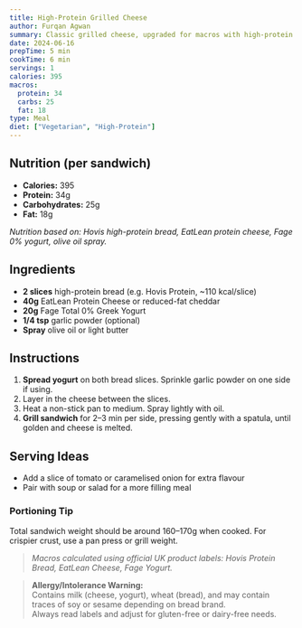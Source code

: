 ```yaml
---
title: High-Protein Grilled Cheese
author: Furqan Agwan
summary: Classic grilled cheese, upgraded for macros with high-protein bread, reduced-fat cheese, and Greek yogurt spread. Crispy, gooey, and satisfying.
date: 2024-06-16
prepTime: 5 min
cookTime: 6 min
servings: 1
calories: 395
macros:
  protein: 34
  carbs: 25
  fat: 18
type: Meal
diet: ["Vegetarian", "High-Protein"]
---
```


## Nutrition (per sandwich)

- **Calories:** 395  
- **Protein:** 34g  
- **Carbohydrates:** 25g  
- **Fat:** 18g  

_Nutrition based on: Hovis high-protein bread, EatLean protein cheese, Fage 0% yogurt, olive oil spray._

## Ingredients

- **2 slices** high-protein bread (e.g. Hovis Protein, ~110 kcal/slice)  
- **40g** EatLean Protein Cheese or reduced-fat cheddar  
- **20g** Fage Total 0% Greek Yogurt  
- **1/4 tsp** garlic powder (optional)  
- **Spray** olive oil or light butter

## Instructions

1. **Spread yogurt** on both bread slices. Sprinkle garlic powder on one side if using.
2. Layer in the cheese between the slices.
3. Heat a non-stick pan to medium. Spray lightly with oil.
4. **Grill sandwich** for 2–3 min per side, pressing gently with a spatula, until golden and cheese is melted.

## Serving Ideas

- Add a slice of tomato or caramelised onion for extra flavour
- Pair with soup or salad for a more filling meal

### Portioning Tip

Total sandwich weight should be around 160–170g when cooked. For crispier crust, use a pan press or grill weight.

> _Macros calculated using official UK product labels: Hovis Protein Bread, EatLean Cheese, Fage Yogurt._

> **Allergy/Intolerance Warning:**  
> Contains milk (cheese, yogurt), wheat (bread), and may contain traces of soy or sesame depending on bread brand.  
> Always read labels and adjust for gluten-free or dairy-free needs.
